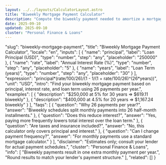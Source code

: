 ```yaml
---
layout: ../../layouts/CalculatorLayout.astro
title: "Biweekly Mortgage Payment Calculator"
description: "Compute the biweekly payment needed to amortize a mortgage."
date: 2025-09-10
updated: 2025-09-10
cluster: "Personal Finance & Loans"
---
```


  "slug": "biweekly-mortgage-payment",
  "title": "Biweekly Mortgage Payment Calculator",
  "locale": "en",
  "inputs": [
    { "name": "principal", "label": "Loan Principal (USD)", "type": "number", "step": "any", "placeholder": "250000" },
    { "name": "rate", "label": "Annual Interest Rate (%)", "type": "number", "step": "any", "placeholder": "5" },
    { "name": "years", "label": "Loan Term (years)", "type": "number", "step": "any", "placeholder": "30" }
  ],
  "expression": "principal*(rate/100/26)/(1 - 1/(1 + rate/100/26)^(26*years))",
  "unit": "USD",
  "intro": "Find your biweekly mortgage payment based on principal, interest rate, and loan term using 26 payments per year.",
  "examples": [
    { "description": "$250,000 at 5% for 30 years ⇒ $619.11 biweekly" },
    { "description": "$400,000 at 4.5% for 20 years ⇒ $1,167.24 biweekly" }
  ],
  "faqs": [
    { "question": "Why 26 payments per year?", "answer": "Biweekly schedules split monthly payments into 26 half-month installments." },
    { "question": "Does this reduce interest?", "answer": "Yes, paying more frequently lowers total interest over the loan term." },
    { "question": "Are taxes and insurance included?", "answer": "No, this calculator only covers principal and interest." },
    { "question": "Can I change payment frequency?", "answer": "For monthly payments use a standard mortgage calculator." }
  ],
  "disclaimer": "Estimates only; consult your lender for actual payment schedules.",
  "cluster": "Personal Finance & Loans",
  "info": [
    "Biweekly payments result in one extra monthly payment per year.",
    "Round results to match your lender's payment structure."
  ],
  "related": []
}

<Calculator schema={schema} />
